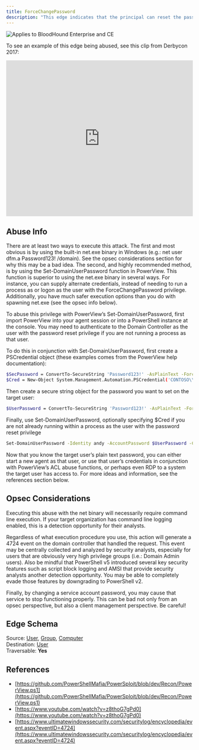 ---
title: ForceChangePassword
description: "This edge indicates that the principal can reset the password of the target user without knowing the current password of that user."
---

<img noZoom src="/assets/enterprise-AND-community-edition-pill-tag.svg" alt="Applies to BloodHound Enterprise and CE"/>


To see an example of this edge being abused, see this clip from Derbycon 2017:

<iframe id="youtube-912" frameborder="0" allowfullscreen="" allow="accelerometer; autoplay; clipboard-write; encrypted-media; gyroscope; picture-in-picture; web-share" referrerpolicy="strict-origin-when-cross-origin" title="Player for Here Be Dragons The Unexplored Land of Active Directory ACLs [Corrected Audio]" width="100%" height="420" src="https://www.youtube.com/embed/z8thoG7gPd0?autoplay=0&amp;controls=0&amp;disablekb=1&amp;playsinline=1&amp;cc_load_policy=0&amp;cc_lang_pref=auto&amp" data-gtm-yt-inspected-6="true"></iframe>

## Abuse Info

There are at least two ways to execute this attack. The first and most obvious is by using the built-in net.exe binary in Windows (e.g.: net user dfm.a Password123! /domain). See the opsec considerations section for why this may be a bad idea. The second, and highly recommended method, is by using the Set-DomainUserPassword function in PowerView. This function is superior to using the net.exe binary in several ways. For instance, you can supply alternate credentials, instead of needing to run a process as or logon as the user with the ForceChangePassword privilege. Additionally, you have much safer execution options than you do with spawning net.exe (see the opsec info below).

To abuse this privilege with PowerView’s Set-DomainUserPassword, first import PowerView into your agent session or into a PowerShell instance at the console. You may need to authenticate to the Domain Controller as the user with the password reset privilege if you are not running a process as that user.

To do this in conjunction with Set-DomainUserPassword, first create a PSCredential object (these examples comes from the PowerView help documentation):

```bash
$SecPassword = ConvertTo-SecureString 'Password123!' -AsPlainText -Force
$Cred = New-Object System.Management.Automation.PSCredential('CONTOSO\\dfm.a', $SecPassword)
```

Then create a secure string object for the password you want to set on the target user:

```bash
$UserPassword = ConvertTo-SecureString 'Password123!' -AsPlainText -Force
```
Finally, use Set-DomainUserPassword, optionally specifying $Cred if you are not already running within a process as the user with the password reset privilege

```bash
Set-DomainUserPassword -Identity andy -AccountPassword $UserPassword -Credential $Cred
```

Now that you know the target user’s plain text password, you can either start a new agent as that user, or use that user’s credentials in conjunction with PowerView’s ACL abuse functions, or perhaps even RDP to a system the target user has access to. For more ideas and information, see the references section below.

## Opsec Considerations
Executing this abuse with the net binary will necessarily require command line execution. If your target organization has command line logging enabled, this is a detection opportunity for their analysts.

Regardless of what execution procedure you use, this action will generate a 4724 event on the domain controller that handled the request. This event may be centrally collected and analyzed by security analysts, especially for users that are obviously very high privilege groups (i.e.: Domain Admin users). Also be mindful that PowerShell v5 introduced several key security features such as script block logging and AMSI that provide security analysts another detection opportunity. You may be able to completely evade those features by downgrading to PowerShell v2.

Finally, by changing a service account password, you may cause that service to stop functioning properly. This can be bad not only from an opsec perspective, but also a client management perspective. Be careful!

## Edge Schema

Source: [User](/resources/nodes/user), [Group](/resources/nodes/group), [Computer](/resources/nodes/computer)  
Destination: [User](/resources/nodes/user)  
Traversable: **Yes**  

## References

* [https://github.com/PowerShellMafia/PowerSploit/blob/dev/Recon/PowerView.ps1](https://github.com/PowerShellMafia/PowerSploit/blob/dev/Recon/PowerView.ps1)
* [https://www.youtube.com/watch?v=z8thoG7gPd0](https://www.youtube.com/watch?v=z8thoG7gPd0)
* [https://www.ultimatewindowssecurity.com/securitylog/encyclopedia/event.aspx?eventID=4724](https://www.ultimatewindowssecurity.com/securitylog/encyclopedia/event.aspx?eventID=4724)
